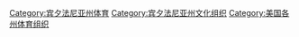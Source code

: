 [[Category:宾夕法尼亚州体育|Category:宾夕法尼亚州体育]]
[[Category:宾夕法尼亚州文化组织|Category:宾夕法尼亚州文化组织]]
[[Category:美国各州体育组织|Category:美国各州体育组织]]